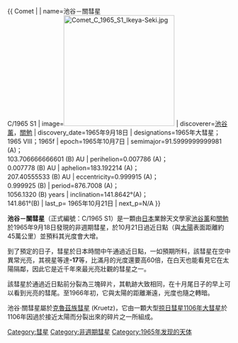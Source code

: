 {{ Comet | 
| name=池谷－關彗星<br />C/1965 S1
| image=[[File:Comet_C_1965_S1_Ikeya-Seki.jpg|250px]] 
| discoverer=[[池谷薰|池谷薰]]，[[關勉|關勉]]
| discovery_date=1965年9月18日
| designations=1965年大彗星；<br />1965 VIII；1965f
| epoch=1965年10月7日
| semimajor=91.5999999999981 (A)；<br />103.706666666601 (B) AU
| perihelion=0.007786 (A)；<br />0.007778 (B) AU
| aphelion=183.192214 (A)；<br />207.40555533 (B) AU 
| eccentricity=0.999915 (A)；<br />0.999925 (B)
| period=876.7008 (A)；<br />1056.1320 (B) years
| inclination=141.8642°(A)；<br />141.861°(B)
| last_p= 1965年10月21日
| next_p=N/A
}}

'''池谷－關彗星'''（正式編號：C/1965 S1）是一顆由[[日本|日本]]業餘天文學家[[池谷薰|池谷薰]]和[[關勉|關勉]]於1965年9月18日發現的非週期彗星，於10月21日過近日點（與[[太陽|太陽]]表面距離約45萬公里）並預料其光度會大增。

到了預定的日子，彗星於日本時間中午通過近日點，一如預期所料，該彗星在空中異常光亮，其視星等達'''-17'''等，比滿月的光度還要高60倍，在白天也能看見它在太陽隔鄰，因此它是近千年來最光亮壯觀的彗星之一。

該彗星於通過近日點前分裂為三塊碎片，其軌跡大致相同，在十月尾日子的早上可以看到光亮的彗尾。至1966年初，它與太陽的距離漸遠，光度也隨之轉暗。

池谷·關彗星屬於[[克魯茲族彗星|克魯茲族彗星]] (Kruetz)，它由一顆大型[[掠日彗星|掠日彗星]][[1106年大彗星|1106年大彗星]]於1106年因過於接近太陽而分裂出來的碎片之一所組成。

{{大彗星}}

[[Category:彗星|Category:彗星]]
[[Category:非週期彗星|Category:非週期彗星]]
[[Category:1965年发现的天体|Category:1965年发现的天体]]